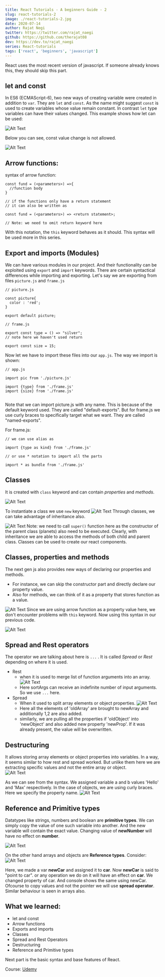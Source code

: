 ```yaml
---
title: React Tutorials - A beginners Guide - 2
slug: react-tutorials-2
image: ./react-tutorials-2.jpg
date: 2020-07-14
author: Rajat Negi
twitter: https://twitter.com/rajat_naegi
github: https://github.com/therajat08
dev: https://dev.to/rajat_naegi
series: React-tutorials
tags: ['react', 'beginners', 'javascript']
---
```


React uses the most recent version of javascript. If someone already knows this, they should skip this part.
 
## let and const
In ES6 (ECMAScript-6), two new ways of creating variable were created in addition to `var`. They are `let` and `const`. As the name might suggest `const` is used to create variables whose value remain constant. In contrast `let` type variables can have their values changed.
This example shows how let can be used:
 
![Alt Text](https://ik.imagekit.io/thewebdev/React-Tutorials/2/1_XLQMorh_vt.jpg)
 
Below you can see, const value change is not allowed.
 
![Alt Text](https://ik.imagekit.io/thewebdev/React-Tutorials/2/2_QDOolJ0oW.jpg)
 
## Arrow functions:
syntax of arrow function:

<div className={styles.code__block}>

```
const fund = (<parameters>) =>{
  //function body
}
 
// if the functions only have a return statement
// it can also be written as
 
const fund = (<parameters>) => <return statement>;
 
// Note: we need to omit return keyword here
```

</div>

With this notation, the `this` keyword behaves as it should. This syntax will be used more in this series.

## Export and imports (Modules)
We can have various modules in our project. And their functionality can be exploited using `export` and `import` keywords. There are certain syntactical differences while importing and exporting.
Let's say we are exporting from files `picture.js` and `frame.js`

<div className={styles.code__block}>

```
// picture.js
 
const picture{
  color : 'red';
}
 
export default picture;
```

</div>

<div className={styles.code__block}>

```
// frame.js
 
export const type = () => "silver";
// note here we haven't used return
 
export const size = 15;
```

</div>

Now let we have to import these files into our `app.js`. The way we import is shown:

<div className={styles.code__block}>

```
// app.js
 
import pic from './picture.js'
 
import {type} from './frame.js'
import {size} from './frame.js'
 
```

</div>

Note that we can import picture.js with any name. This is because of the default keyword used. They are called "default-exports".
But for frame.js we use curly braces to specifically target what we want. They are called "named-exports".

For frame.js:

<div className={styles.code__block}>

```
// we can use alias as
 
import {type as kind} from './frame.js'
 
// or use * notation to import all the parts
 
import * as bundle from './frame.js'
```

</div>


## Classes
It is created with `class` keyword and can contain *properties* and *methods*.

![Alt Text](https://ik.imagekit.io/thewebdev/React-Tutorials/2/3_x7dBvLnsv.jpg)
 
To instantiate a class we use `new` keyword
![Alt Text](https://ik.imagekit.io/thewebdev/React-Tutorials/2/4_YOeQKY9MT.jpg)
Through classes, we can take advantage of inheritance also.
 
![Alt Text](https://ik.imagekit.io/thewebdev/React-Tutorials/2/5_ou_uC91Ya.jpg)
Note:  we need to call `super()` function here as the constructor of the parent class (planets) also need to be executed. Clearly, with inheritance we are able to access the methods of both child and parent class. Classes can be used to create our react components.
 
## Classes, properties and methods
The next gen js also provides new ways of declaring our properties and methods.
 - For instance, we can skip the constructor part and directly declare our property value.
 - Also for methods, we can think of it as a property that stores function as a value.
 
![Alt Text](https://ik.imagekit.io/thewebdev/React-Tutorials/2/6_758hWXRID.jpg)
Since we are using arrow function as a property value here, we don't encounter problems with `this` keyword.
Now using this syntax in our previous code.
 
![Alt Text](https://ik.imagekit.io/thewebdev/React-Tutorials/2/7_6JmjXK6z3.jpg)
 
## Spread and Rest operators
The operator we are talking about here is `...` . It is called *Spread* or *Rest* depending on where it is used.
- Rest
  - when it is used to merge list of function arguments into an array.
![Alt Text](https://ik.imagekit.io/thewebdev/React-Tutorials/2/8_VvZezejTZ.jpg)
  - Here sortArgs can receive an indefinite number of input arguments. So we use `...` here.
- Spread
  - When it used to split array elements or object properties.
![Alt Text](https://ik.imagekit.io/thewebdev/React-Tutorials/2/9_-V57QByaPR.jpg)
  - Here all the elements of 'oldArray' are brought to newArray and additionally 1,2 are also added.
  - similarly, we are pulling all the properties if 'oldObject' into 'newObject' and also added new property 'newProp'. If it was already present, the value will be overwritten.


## Destructuring
It allows storing array elements or object properties into variables. In a way, it seems similar to how rest and spread worked. But unlike them here we are extracting specific values and not the entire array or object.  
![Alt Text](https://ik.imagekit.io/thewebdev/React-Tutorials/2/10_KK9qcnwue5.jpg)
 
As we can see from the syntax. We assigned variable a and b values 'Hello' and 'Max' respectively. In the case of objects, we are using curly braces. Here we specify the property name.
![Alt Text](https://ik.imagekit.io/thewebdev/React-Tutorials/2/11_Efq7AWk4Iy.jpg)
 
## Reference and Primitive types
 
Datatypes like strings, numbers and boolean are **primitive types**. We can simply copy the value of one such variable into another. And the new variable will contain the exact value. Changing value of **newNumber** will have no effect on **number**.
 
![Alt Text](https://ik.imagekit.io/thewebdev/React-Tutorials/2/12_IdwrJ0Wglz.jpg)
 
On the other hand arrays and objects are **Reference types**. Consider:
![Alt Text](https://ik.imagekit.io/thewebdev/React-Tutorials/2/13_9eUWABJtHg.jpg)
 
Here, we made a var **newCar** and assigned it to **car**. Now **newCar** is said to "point to car". or any operation we do on it will have an effect on **car**. We changed property of car. And console shows the same using newCar. Ofcourse to copy values and not the pointer we will use **spread operator**. Similar behaviour is seen in arrays also.
 
 
## What we learned:
  - let and const
  - Arrow functions
  - Exports and imports
  - Classes
  - Spread and Rest Operators
  - Destructuring
  - Reference and Primitive types
 
Next part is the basic syntax and base features of React.

 
Course: [Udemy](https://www.udemy.com/course/react-the-complete-guide-incl-redux/)